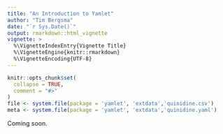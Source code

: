 ```yaml
---
title: "An Introduction to Yamlet"
author: "Tim Bergsma"
date: "`r Sys.Date()`"
output: rmarkdown::html_vignette
vignette: >
  %\VignetteIndexEntry{Vignette Title}
  %\VignetteEngine{knitr::rmarkdown}
  %\VignetteEncoding{UTF-8}
---
```


```r
knitr::opts_chunk$set(
  collapse = TRUE,
  comment = "#>"
)
file <- system.file(package = 'yamlet', 'extdata','quinidine.csv')
meta <- system.file(package = 'yamlet', 'extdata','quinidine.yaml')

```

Coming soon.
